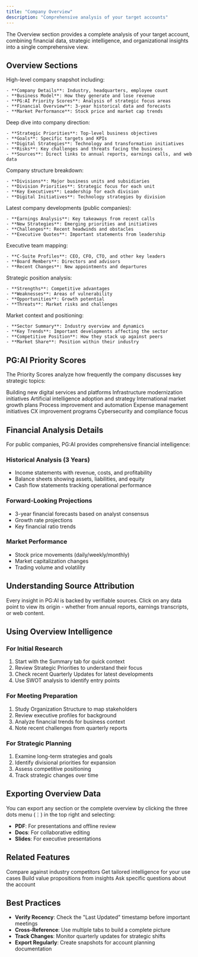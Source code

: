 ```yaml
---
title: "Company Overview"
description: "Comprehensive analysis of your target accounts"
---
```


The Overview section provides a complete analysis of your target account, combining financial data, strategic intelligence, and organizational insights into a single comprehensive view.

## Overview Sections

<Tabs>
  <Tab title="Summary">
    High-level company snapshot including:

    - **Company Details**: Industry, headquarters, employee count
    - **Business Model**: How they generate and lose revenue
    - **PG:AI Priority Scores**: Analysis of strategic focus areas
    - **Financial Overview**: 3-year historical data and forecasts
    - **Market Performance**: Stock price and market cap trends
  </Tab>
  <Tab title="Strategies & Risk">
    Deep dive into company direction:

    - **Strategic Priorities**: Top-level business objectives
    - **Goals**: Specific targets and KPIs
    - **Digital Strategies**: Technology and transformation initiatives
    - **Risks**: Key challenges and threats facing the business
    - **Sources**: Direct links to annual reports, earnings calls, and web data
  </Tab>
  <Tab title="Organization">
    Company structure breakdown:

    - **Divisions**: Major business units and subsidiaries
    - **Division Priorities**: Strategic focus for each unit
    - **Key Executives**: Leadership for each division
    - **Digital Initiatives**: Technology strategies by division
  </Tab>
  <Tab title="Quarterly Updates">
    Latest company developments (public companies):

    - **Earnings Analysis**: Key takeaways from recent calls
    - **New Strategies**: Emerging priorities and initiatives
    - **Challenges**: Recent headwinds and obstacles
    - **Executive Quotes**: Important statements from leadership
  </Tab>
  <Tab title="Leadership">
    Executive team mapping:

    - **C-Suite Profiles**: CEO, CFO, CTO, and other key leaders
    - **Board Members**: Directors and advisors
    - **Recent Changes**: New appointments and departures
  </Tab>
  <Tab title="SWOT">
    Strategic position analysis:

    - **Strengths**: Competitive advantages
    - **Weaknesses**: Areas of vulnerability
    - **Opportunities**: Growth potential
    - **Threats**: Market risks and challenges
  </Tab>
  <Tab title="Industry Analysis">
    Market context and positioning:

    - **Sector Summary**: Industry overview and dynamics
    - **Key Trends**: Important developments affecting the sector
    - **Competitive Position**: How they stack up against peers
    - **Market Share**: Position within their industry
  </Tab>
  <Tab title="Tab">
    
  </Tab>
</Tabs>

## PG:AI Priority Scores

The Priority Scores analyze how frequently the company discusses key strategic topics:

<CardGroup cols={2}>
  <Card title="Digital Transformation" icon="laptop">
    Building new digital services and platforms
  </Card>
  <Card title="Cloud Migration" icon="cloud">
    Infrastructure modernization initiatives
  </Card>
  <Card title="AI Investment" icon="robot">
    Artificial intelligence adoption and strategy
  </Card>
  <Card title="Global Expansion" icon="globe">
    International market growth plans
  </Card>
  <Card title="Operational Efficiency" icon="gauge">
    Process improvement and automation
  </Card>
  <Card title="Cost Reduction" icon="scissors">
    Expense management initiatives
  </Card>
  <Card title="Customer Experience" icon="heart">
    CX improvement programs
  </Card>
  <Card title="Security Enhancement" icon="shield">
    Cybersecurity and compliance focus
  </Card>
</CardGroup>

## Financial Analysis Details

For public companies, PG:AI provides comprehensive financial intelligence:

### **Historical Analysis (3 Years)**

- Income statements with revenue, costs, and profitability
- Balance sheets showing assets, liabilities, and equity
- Cash flow statements tracking operational performance

### **Forward-Looking Projections**

- 3-year financial forecasts based on analyst consensus
- Growth rate projections
- Key financial ratio trends

### **Market Performance**

- Stock price movements (daily/weekly/monthly)
- Market capitalization changes
- Trading volume and volatility

## Understanding Source Attribution

<Info>
  Every insight in PG:AI is backed by verifiable sources. Click on any data point to view its origin - whether from annual reports, earnings transcripts, or web content.
</Info>

## Using Overview Intelligence

### **For Initial Research**

1. Start with the Summary tab for quick context
2. Review Strategic Priorities to understand their focus
3. Check recent Quarterly Updates for latest developments
4. Use SWOT analysis to identify entry points

### **For Meeting Preparation**

1. Study Organization Structure to map stakeholders
2. Review executive profiles for background
3. Analyze financial trends for business context
4. Note recent challenges from quarterly reports

### **For Strategic Planning**

1. Examine long-term strategies and goals
2. Identify divisional priorities for expansion
3. Assess competitive positioning
4. Track strategic changes over time

## Exporting Overview Data

<Note>
  You can export any section or the complete overview by clicking the three dots menu (⋮) in the top right and selecting:

  - **PDF**: For presentations and offline review
  - **Docs**: For collaborative editing
  - **Slides**: For executive presentations
</Note>

## Related Features

<CardGroup cols={2}>
  <Card title="Peer Analysis" icon="users" href="/account-intelligence/peer-analysis">
    Compare against industry competitors
  </Card>
  <Card title="Custom Insights" icon="sparkles" href="/account-intelligence/insights">
    Get tailored intelligence for your use cases
  </Card>
  <Card title="Engage Tools" icon="handshake" href="/account-intelligence/engage">
    Build value propositions from insights
  </Card>
  <Card title="AI Assistant" icon="message" href="/account-intelligence/ai-assistant">
    Ask specific questions about the account
  </Card>
</CardGroup>

## Best Practices

- **Verify Recency**: Check the "Last Updated" timestamp before important meetings
- **Cross-Reference**: Use multiple tabs to build a complete picture
- **Track Changes**: Monitor quarterly updates for strategic shifts
- **Export Regularly**: Create snapshots for account planning documentation
